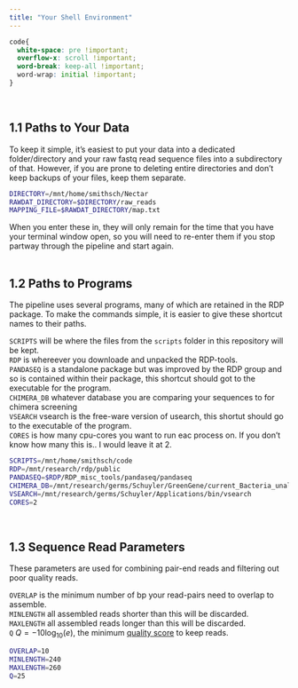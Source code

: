 ```yaml
---
title: "Your Shell Environment"
---
```

```css
code{
  white-space: pre !important;
  overflow-x: scroll !important;
  word-break: keep-all !important;
  word-wrap: initial !important;
}
```
<br>

## 1.1 Paths to Your Data

To keep it simple, it's easiest to put your data into a dedicated folder/directory and your raw fastq read sequence files into a subdirectory of that. However, if you are prone to deleting entire directories and don't keep backups of your files, keep them separate.

```bash
DIRECTORY=/mnt/home/smithsch/Nectar
RAWDAT_DIRECTORY=$DIRECTORY/raw_reads
MAPPING_FILE=$RAWDAT_DIRECTORY/map.txt
```

When you enter these in, they will only remain for the time that you have your terminal window open, so you will need to re-enter them if you stop partway through the pipeline and start again.
<br><br>

## 1.2 Paths to Programs

The pipeline uses several programs, many of which are retained in the RDP package. To make the commands simple, it is easier to give these shortcut names to their paths.

`SCRIPTS` will be where the files from the `scripts` folder in this repository will be kept.<br>
`RDP` is whereever you downloade and unpacked the RDP-tools.<br>
`PANDASEQ` is a standalone package but was improved by the RDP group and so is contained within their package, this shortcut should got to the executable for the program.<br>
`CHIMERA_DB` whatever database you are comparing your sequences to for chimera screening<br>
`VSEARCH` vsearch is the free-ware version of usearch, this shortut should go to the executable of the program.<br>
`CORES` is how many cpu-cores you want to run eac process on. If you don't know how many this is.. I would leave it at 2.<br>

```bash
SCRIPTS=/mnt/home/smithsch/code
RDP=/mnt/research/rdp/public      
PANDASEQ=$RDP/RDP_misc_tools/pandaseq/pandaseq
CHIMERA_DB=/mnt/research/germs/Schuyler/GreenGene/current_Bacteria_unaligned.fa
VSEARCH=/mnt/research/germs/Schuyler/Applications/bin/vsearch
CORES=2
```
<br>

## 1.3 Sequence Read Parameters

These parameters are used for combining pair-end reads and filtering out poor quality reads.

`OVERLAP` is the minimum number of bp your read-pairs need to overlap to assemble.<br>
`MINLENGTH` all assembled reads shorter than this will be discarded.<br>
`MAXLENGTH` all assembled reads longer than this will be discarded.<br>
`Q` $Q = -10\log_{10}(e)$, the minimum <a href="https://www.drive5.com/usearch/manual/quality_score.html" target="_blank">quality score</a> to keep reads.

```bash
OVERLAP=10 
MINLENGTH=240
MAXLENGTH=260
Q=25
```
